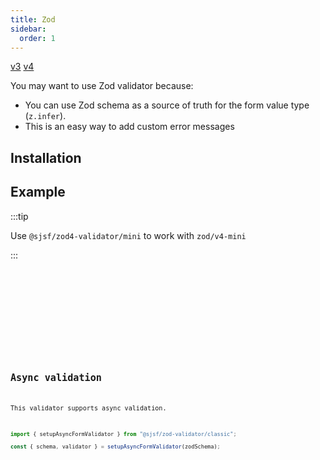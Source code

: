 ```yaml
---
title: Zod
sidebar:
  order: 1
---
```





<Picker>
  <a href="../zod/" data-active={false}>v3</a>
  <a href="." data-active={true}>v4</a>
</Picker>

You may want to use Zod validator because:

- You can use Zod schema as a source of truth for the form value type (`z.infer`).
- This is an easy way to add custom error messages

## Installation

<Npm pkg="@sjsf/zod4-validator zod" />

## Example

:::tip

Use `@sjsf/zod4-validator/mini` to work with `zod/v4-mini`

:::

<Tabs>
  <TabItem label="form.svelte">
    <Code code={formCode} lang='svelte' />
  </TabItem>
  <TabItem label="shared.ts">
    <Code code={sharedCode} lang='typescript' />
  </TabItem>
</Tabs>

<FormCard>
  <Form client:only="svelte" />
</FormCard>

## Async validation

This validator supports async validation.

```typescript
import { setupAsyncFormValidator } from "@sjsf/zod-validator/classic";

const { schema, validator } = setupAsyncFormValidator(zodSchema);
```
